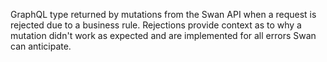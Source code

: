 GraphQL type returned by mutations from the Swan API when a request is rejected due to a business rule.
Rejections provide context as to why a mutation didn't work as expected and are implemented for all errors Swan can anticipate.
